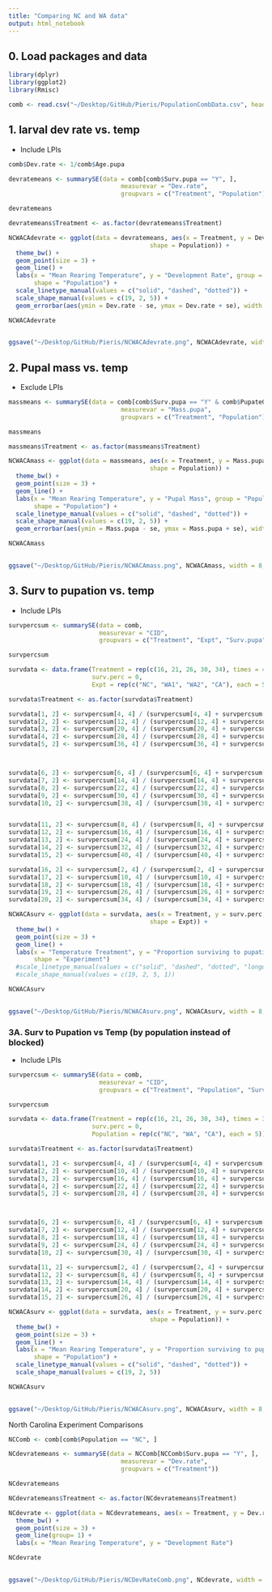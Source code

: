 ```yaml
---
title: "Comparing NC and WA data"
output: html_notebook
---
```


## 0. Load packages and data

```r
library(dplyr)
library(ggplot2)
library(Rmisc)
```

```r
comb <- read.csv("~/Desktop/GitHub/Pieris/PopulationCombData.csv", header = TRUE)
```


## 1. larval dev rate vs. temp 
  - Include LPIs 
  
```r
comb$Dev.rate <- 1/comb$Age.pupa
```


```r
devratemeans <- summarySE(data = comb[comb$Surv.pupa == "Y", ], 
                               measurevar = "Dev.rate", 
                               groupvars = c("Treatment", "Population"))

devratemeans

devratemeans$Treatment <- as.factor(devratemeans$Treatment)
```



```r
NCWACAdevrate <- ggplot(data = devratemeans, aes(x = Treatment, y = Dev.rate, group = Population, linetype = Population, 
                                       shape = Population)) + 
  theme_bw() + 
  geom_point(size = 3) + 
  geom_line() +
  labs(x = "Mean Rearing Temperature", y = "Development Rate", group = "Population", linetype = "Population", 
       shape = "Population") +
  scale_linetype_manual(values = c("solid", "dashed", "dotted")) + 
  scale_shape_manual(values = c(19, 2, 5)) + 
  geom_errorbar(aes(ymin = Dev.rate - se, ymax = Dev.rate + se), width = 0.3, linetype = "solid")

NCWACAdevrate
  
```

```r
ggsave("~/Desktop/GitHub/Pieris/NCWACAdevrate.png", NCWACAdevrate, width = 8, height = 5)
```



## 2. Pupal mass vs. temp
  - Exclude LPIs
  

```r
massmeans <- summarySE(data = comb[comb$Surv.pupa == "Y" & comb$PupateOK == "Y" & !is.na(comb$Mass.pupa), ], 
                               measurevar = "Mass.pupa", 
                               groupvars = c("Treatment", "Population"))

massmeans

massmeans$Treatment <- as.factor(massmeans$Treatment)
```



```r
NCWACAmass <- ggplot(data = massmeans, aes(x = Treatment, y = Mass.pupa, group = Population, linetype = Population, 
                                       shape = Population)) + 
  theme_bw() + 
  geom_point(size = 3) + 
  geom_line() +
  labs(x = "Mean Rearing Temperature", y = "Pupal Mass", group = "Population", linetype = "Population", 
       shape = "Population") +
  scale_linetype_manual(values = c("solid", "dashed", "dotted")) + 
  scale_shape_manual(values = c(19, 2, 5)) + 
  geom_errorbar(aes(ymin = Mass.pupa - se, ymax = Mass.pupa + se), width = 0.3, linetype = "solid")

NCWACAmass
  
```


```r
ggsave("~/Desktop/GitHub/Pieris/NCWACAmass.png", NCWACAmass, width = 8, height = 5)
```


## 3. Surv to pupation vs. temp
  - Include LPIs
  

```r
survpercsum <- summarySE(data = comb, 
                         measurevar = "CID", 
                         groupvars = c("Treatment", "Expt", "Surv.pupa"))

survpercsum
```


```r
survdata <- data.frame(Treatment = rep(c(16, 21, 26, 30, 34), times = 4), 
                       surv.perc = 0, 
                       Expt = rep(c("NC", "WA1", "WA2", "CA"), each = 5))

survdata$Treatment <- as.factor(survdata$Treatment)
```


```r
survdata[1, 2] <- survpercsum[4, 4] / (survpercsum[4, 4] + survpercsum[3, 4])
survdata[2, 2] <- survpercsum[12, 4] / (survpercsum[12, 4] + survpercsum[11, 4])
survdata[3, 2] <- survpercsum[20, 4] / (survpercsum[20, 4] + survpercsum[19, 4])
survdata[4, 2] <- survpercsum[28, 4] / (survpercsum[28, 4] + survpercsum[27, 4])
survdata[5, 2] <- survpercsum[36, 4] / (survpercsum[36, 4] + survpercsum[35, 4])



survdata[6, 2] <- survpercsum[6, 4] / (survpercsum[6, 4] + survpercsum[5, 4])
survdata[7, 2] <- survpercsum[14, 4] / (survpercsum[14, 4] + survpercsum[13, 4])
survdata[8, 2] <- survpercsum[22, 4] / (survpercsum[22, 4] + survpercsum[21, 4])
survdata[9, 2] <- survpercsum[30, 4] / (survpercsum[30, 4] + survpercsum[29, 4])
survdata[10, 2] <- survpercsum[38, 4] / (survpercsum[38, 4] + survpercsum[37, 4])


survdata[11, 2] <- survpercsum[8, 4] / (survpercsum[8, 4] + survpercsum[7, 4])
survdata[12, 2] <- survpercsum[16, 4] / (survpercsum[16, 4] + survpercsum[15, 4])
survdata[13, 2] <- survpercsum[24, 4] / (survpercsum[24, 4] + survpercsum[23, 4])
survdata[14, 2] <- survpercsum[32, 4] / (survpercsum[32, 4] + survpercsum[31, 4])
survdata[15, 2] <- survpercsum[40, 4] / (survpercsum[40, 4] + survpercsum[39, 4])

survdata[16, 2] <- survpercsum[2, 4] / (survpercsum[2, 4] + survpercsum[1, 4])
survdata[17, 2] <- survpercsum[10, 4] / (survpercsum[10, 4] + survpercsum[9, 4])
survdata[18, 2] <- survpercsum[18, 4] / (survpercsum[18, 4] + survpercsum[17, 4])
survdata[19, 2] <- survpercsum[26, 4] / (survpercsum[26, 4] + survpercsum[25, 4])
survdata[20, 2] <- survpercsum[34, 4] / (survpercsum[34, 4] + survpercsum[33, 4])
```




```r
NCWACAsurv <- ggplot(data = survdata, aes(x = Treatment, y = surv.perc, group = Expt, linetype = Expt, 
                                       shape = Expt)) + 
  theme_bw() + 
  geom_point(size = 3) + 
  geom_line() +
  labs(x = "Temperature Treatment", y = "Proportion surviving to pupation", group = "Experiment", linetype = "Experiment", 
       shape = "Experiment") 
  #scale_linetype_manual(values = c("solid", "dashed", "dotted", "longdashed")) + 
  #scale_shape_manual(values = c(19, 2, 5, 1))

NCWACAsurv
  
```



```r
ggsave("~/Desktop/GitHub/Pieris/NCWACAsurv.png", NCWACAsurv, width = 8, height = 5)
```

### 3A. Surv to Pupation vs Temp (by population instead of blocked)
  - Include LPIs
  

```r
survpercsum <- summarySE(data = comb, 
                         measurevar = "CID", 
                         groupvars = c("Treatment", "Population", "Surv.pupa"))

survpercsum
```


```r
survdata <- data.frame(Treatment = rep(c(16, 21, 26, 30, 34), times = 3), 
                       surv.perc = 0, 
                       Population = rep(c("NC", "WA", "CA"), each = 5))

survdata$Treatment <- as.factor(survdata$Treatment)
```


```r
survdata[1, 2] <- survpercsum[4, 4] / (survpercsum[4, 4] + survpercsum[3, 4])
survdata[2, 2] <- survpercsum[10, 4] / (survpercsum[10, 4] + survpercsum[9, 4])
survdata[3, 2] <- survpercsum[16, 4] / (survpercsum[16, 4] + survpercsum[15, 4])
survdata[4, 2] <- survpercsum[22, 4] / (survpercsum[22, 4] + survpercsum[21, 4])
survdata[5, 2] <- survpercsum[28, 4] / (survpercsum[28, 4] + survpercsum[27, 4])



survdata[6, 2] <- survpercsum[6, 4] / (survpercsum[6, 4] + survpercsum[5, 4])
survdata[7, 2] <- survpercsum[12, 4] / (survpercsum[12, 4] + survpercsum[11, 4])
survdata[8, 2] <- survpercsum[18, 4] / (survpercsum[18, 4] + survpercsum[17, 4])
survdata[9, 2] <- survpercsum[24, 4] / (survpercsum[24, 4] + survpercsum[23, 4])
survdata[10, 2] <- survpercsum[30, 4] / (survpercsum[30, 4] + survpercsum[29, 4])

survdata[11, 2] <- survpercsum[2, 4] / (survpercsum[2, 4] + survpercsum[1, 4])
survdata[12, 2] <- survpercsum[8, 4] / (survpercsum[8, 4] + survpercsum[7, 4])
survdata[13, 2] <- survpercsum[14, 4] / (survpercsum[14, 4] + survpercsum[13, 4])
survdata[14, 2] <- survpercsum[20, 4] / (survpercsum[20, 4] + survpercsum[19, 4])
survdata[15, 2] <- survpercsum[26, 4] / (survpercsum[26, 4] + survpercsum[25, 4])


```




```r
NCWACAsurv <- ggplot(data = survdata, aes(x = Treatment, y = surv.perc, group = Population, linetype = Population, 
                                       shape = Population)) + 
  theme_bw() + 
  geom_point(size = 3) + 
  geom_line() +
  labs(x = "Mean Rearing Temperature", y = "Proportion surviving to pupation", group = "Population", linetype = "Population", 
       shape = "Population") +
  scale_linetype_manual(values = c("solid", "dashed", "dotted")) + 
  scale_shape_manual(values = c(19, 2, 5))

NCWACAsurv
  
```



```r
ggsave("~/Desktop/GitHub/Pieris/NCWACAsurv.png", NCWACAsurv, width = 8, height = 5)
```


North Carolina Experiment Comparisons

```r
NCComb <- comb[comb$Population == "NC", ]
```

```r
NCdevratemeans <- summarySE(data = NCComb[NCComb$Surv.pupa == "Y", ], 
                               measurevar = "Dev.rate", 
                               groupvars = c("Treatment"))

NCdevratemeans

NCdevratemeans$Treatment <- as.factor(NCdevratemeans$Treatment)
```

```r
NCdevrate <- ggplot(data = NCdevratemeans, aes(x = Treatment, y = Dev.rate)) + 
  theme_bw() + 
  geom_point(size = 3) + 
  geom_line(group= 1) +
  labs(x = "Mean Rearing Temperature", y = "Development Rate")

NCdevrate
  
```
```r
ggsave("~/Desktop/GitHub/Pieris/NCDevRateComb.png", NCdevrate, width = 8, height = 5)
```

